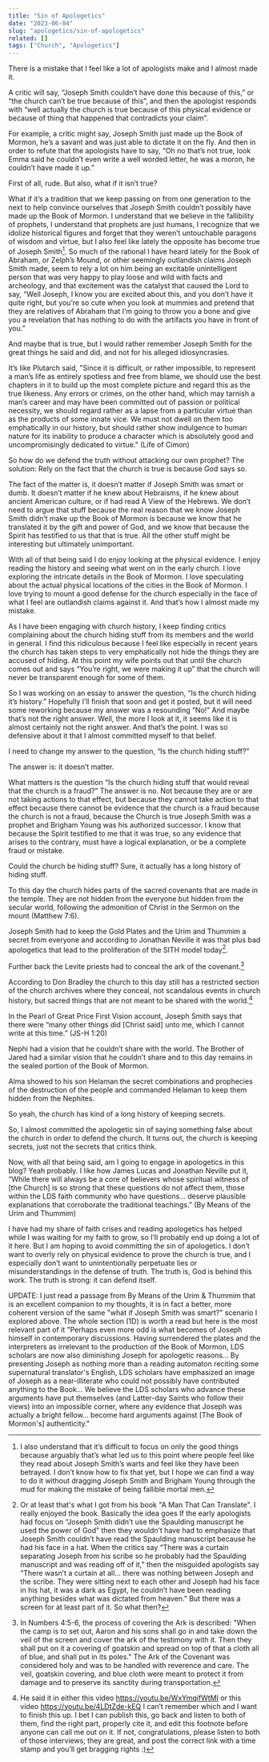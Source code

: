 ```yaml
---
title: "Sin of Apologetics"
date: "2023-06-04"
slug: "apologetics/sin-of-apologetics"
related: []
tags: ["Church", "Apologetics"]
---
```


There is a mistake that I feel like a lot of apologists make and I almost made
it.

A critic will say, “Joseph Smith couldn’t have done this because of this,” or
“the church can’t be true because of this”, and then the apologist responds with
“well actually the church is true because of this physical evidence or because
of thing that happened that contradicts your claim”.

For example, a critic might say, Joseph Smith just made up the Book of Mormon,
he’s a savant and was just able to dictate it on the fly. And then in order to
refute that the apologists have to say, “Oh no that’s not true, look Emma said
he couldn’t even write a well worded letter, he was a moron, he couldn’t have
made it up.”

First of all, rude. But also, what if it isn’t true?

What if it’s a tradition that we keep passing on from one generation to the next
to help convince ourselves that Joseph Smith couldn’t possibly have made up the
Book of Mormon. I understand that we believe in the fallibility of prophets, I
understand that prophets are just humans, I recognize that we idolize historical
figures and forget that they weren’t untouchable paragons of wisdom and virtue,
but I also feel like lately the opposite has become true of Joseph Smith[^1]. So
much of the rational I have heard lately for the Book of Abraham, or Zelph’s
Mound, or other seemingly outlandish claims Joseph Smith made, seem to rely a
lot on him being an excitable unintelligent person that was very happy to play
loose and wild with facts and archeology, and that excitement was the catalyst
that caused the Lord to say, “Well Joseph, I know you are excited about this,
and you don’t have it quite right, but you’re so cute when you look at mummies
and pretend that they are relatives of Abraham that I’m going to throw you a
bone and give you a revelation that has nothing to do with the artifacts you
have in front of you.”

And maybe that is true, but I would rather remember Joseph Smith for the great
things he said and did, and not for his alleged idiosyncrasies.

It’s like Plutarch said, "Since it is difficult, or rather impossible, to
represent a man’s life as entirely spotless and free from blame, we should use
the best chapters in it to build up the most complete picture and regard this as
the true likeness. Any errors or crimes, on the other hand, which may tarnish a
man’s career and may have been committed out of passion or political necessity,
we should regard rather as a lapse from a particular virtue than as the products
of some innate vice. We must not dwell on them too emphatically in our history,
but should rather show indulgence to human nature for its inability to produce a
character which is absolutely good and uncompromisingly dedicated to virtue."
(Life of Cimon)

So how do we defend the truth without attacking our own prophet? The solution:
Rely on the fact that the church is true is because God says so.

The fact of the matter is, it doesn’t matter if Joseph Smith was smart or dumb.
It doesn’t matter if he knew about Hebraisms, if he knew about ancient American
culture, or if had read A View of the Hebrews. We don’t need to argue that stuff
because the real reason that we know Joseph Smith didn’t make up the Book of
Mormon is because we know that he translated it by the gift and power of God,
and we know that because the Spirit has testified to us that that is true. All
the other stuff might be interesting but ultimately unimportant.

With all of that being said I do enjoy looking at the physical evidence. I enjoy
reading the history and seeing what went on in the early church. I love
exploring the intricate details in the Book of Mormon. I love speculating about
the actual physical locations of the cities in the Book of Mormon. I love trying
to mount a good defense for the church especially in the face of what I feel are
outlandish claims against it. And that’s how I almost made my mistake.

As I have been engaging with church history, I keep finding critics complaining
about the church hiding stuff from its members and the world in general. I find
this ridiculous because I feel like especially in recent years the church has
taken steps to very emphatically not hide the things they are accused of hiding.
At this point my wife points out that until the church comes out and says
“You’re right, we were making it up” that the church will never be transparent
enough for some of them.

So I was working on an essay to answer the question, “Is the church hiding it’s
history.” Hopefully I’ll finish that soon and get it posted, but it will need
some reworking because my answer was a resounding “No!” And maybe that’s not the
right answer. Well, the more I look at it, it seems like it is almost certainly
not the right answer. And that’s the point. I was so defensive about it that I
almost committed myself to that belief.

I need to change my answer to the question, “Is the church hiding stuff?”

The answer is: it doesn’t matter.

What matters is the question “Is the church hiding stuff that would reveal that
the church is a fraud?” The answer is no. Not because they are or are not taking
actions to that effect, but because they cannot take action to that effect
because there cannot be evidence that the church is a fraud because the church
is not a fraud, because the Church is true Joseph Smith was a prophet and
Brigham Young was his authorized successor. I know that because the Spirit
testified to me that it was true, so any evidence that arises to the contrary,
must have a logical explanation, or be a complete fraud or mistake.

Could the church be hiding stuff? Sure, it actually has a long history of hiding
stuff.

To this day the church hides parts of the sacred covenants that are made in the
temple. They are not hidden from the everyone but hidden from the secular world,
following the admonition of Christ in the Sermon on the mount (Matthew 7:6).

Joseph Smith had to keep the Gold Plates and the Urim and Thummim a secret from
everyone and according to Jonathan Neville it was that plus bad apologetics that
lead to the proliferation of the SITH model today[^2].

Further back the Levite priests had to conceal the ark of the covenant.[^3]

According to Don Bradley the church to this day still has a restricted section
of the church archives where they conceal, not scandalous events in church
history, but sacred things that are not meant to be shared with the world.[^4]

In the Pearl of Great Price First Vision account, Joseph Smith says that there
were “many other things did [Christ said] unto me, which I cannot write at this
time.” (JS-H 1:20)

Nephi had a vision that he couldn’t share with the world. The Brother of Jared
had a similar vision that he couldn’t share and to this day remains in the
sealed portion of the Book of Mormon.

Alma showed to his son Helaman the secret combinations and prophecies of the
destruction of the people and commanded Helaman to keep them hidden from the
Nephites.

So yeah, the church has kind of a long history of keeping secrets.

So, I almost committed the apologetic sin of saying something false about the
church in order to defend the church. It turns out, the church is keeping
secrets, just not the secrets that critics think.

Now, with all that being said, am I going to engage in apologetics in this blog?
Yeah probably. I like how James Lucas and Jonathan Neville put it, “While there
will always be a core of believers whose spiritual witness of [the Church] is so
strong that these questions do not affect them, those within the LDS faith
community who have questions… deserve plausible explanations that corroborate
the traditional teachings.” (By Means of the Urim and Thummim)

I have had my share of faith crises and reading apologetics has helped while I
was waiting for my faith to grow, so I’ll probably end up doing a lot of it
here. But I am hoping to avoid committing the sin of apologetics. I don’t want
to overly rely on physical evidence to prove the church is true, and I
especially don’t want to unintentionally perpetuate lies or misunderstandings in
the defense of truth. The truth is, God is behind this work. The truth is
strong: it can defend itself.

UPDATE: I just read a passage from By Means of the Urim & Thummim that is an
excellent companion to my thoughts, it is in fact a better, more coherent
version of the same "what if Joseph Smith was smart?" scenario I explored above.
The whole section (1D) is worth a read but here is the most relevant part of it
"Perhaps even more odd is what becomes of Joseph himself in contemporary
discussions. Having surrendered the plates and the interpreters as irrelevant to
the production of the Book of Mormon, LDS scholars are now also diminishing
Joseph for apologetic reasons... By presenting Joseph as nothing more than a
reading automaton reciting some supernatural translator's English, LDS scholars
have emphasized an image of Joseph as a near-illiterate who could not possibly
have contributed anything to the Book... We believe the LDS scholars who advance
these arguments have put themselves (and Latter-day Saints who follow their
views) into an impossible corner, where any evidence that Joseph was actually a
bright fellow... become hard arguments against [The Book of Mormon's]
authenticity."

[^1]:
    I also understand that it’s difficult to focus on only the good things
    because arguably that’s what led us to this point where people feel like they
    read about Joseph Smith’s warts and feel like they have been betrayed. I don’t
    know how to fix that yet, but I hope we can find a way to do it without dragging
    Joseph Smith and Brigham Young through the mud for making the mistake of being
    fallible mortal men.

[^2]:
    Or at least that's what I got from his book "A Man That Can Translate". I really
    enjoyed the book. Basically the idea goes If the early apologists had focus on
    “Joseph Smith didn’t use the Spaulding manuscript he used the power of God” then
    they wouldn’t have had to emphasize that Joseph Smith couldn’t have read the
    Spaulding manuscript because he had his face in a hat. When the critics say
    “There was a curtain separating Joseph from his scribe so he probably had the
    Spaulding manuscript and was reading off of it,” then the misguided apologists
    say “There wasn’t a curtain at all… there was nothing between Joseph and the
    scribe. They were sitting next to each other and Joseph had his face in his hat,
    it was a dark as Egypt, he couldn’t have been reading anything besides what was
    dictated from heaven.” But there was a screen for at least part of it. So what
    then?

[^3]:
    In Numbers 4:5-6, the process of covering the Ark is described: "When the camp
    is to set out, Aaron and his sons shall go in and take down the veil of the
    screen and cover the ark of the testimony with it. Then they shall put on it a
    covering of goatskin and spread on top of that a cloth all of blue, and shall
    put in its poles." The Ark of the Covenant was considered holy and was to be
    handled with reverence and care. The veil, goatskin covering, and blue cloth
    were meant to protect it from damage and to preserve its sanctity during
    transportation.

[^4]:
    He said it in either this video https://youtu.be/WxYmqifWtMI or this video
    https://youtu.be/4LDtZde-kEQ I can’t remember which and I want to finish this
    up. I bet I can publish this, go back and listen to both of them, find the right
    part, properly cite it, and edit this footnote before anyone can call me out on
    it. If not, congratulations, please listen to both of those interviews, they are
    great, and post the correct link with a time stamp and you’ll get bragging
    rights :)
